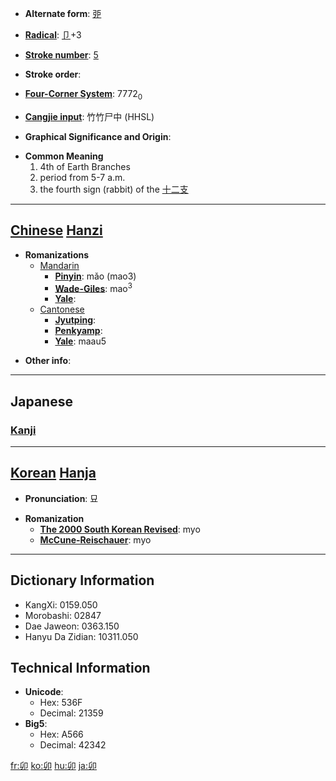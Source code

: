 * '''Alternate form''': [[戼]]

* '''[[Wiktionary:Chinese radical index| Radical]]''': [[Wiktionary:Chinese radical index 卩|卩]]+3

* '''[[Wiktionary:Chinese total strokes index|Stroke number]]''': [[Wiktionary:Chinese total strokes index 5|5]]

* '''Stroke order''': 

* '''[[Wiktionary:Chinese four corner index|Four-Corner System]]''': 7772<sub>0</sub>

* '''[[Wiktionary:Chinese Cangjie index|Cangjie input]]''': 竹竹尸中 (HHSL)

* '''Graphical Significance and Origin''': 

* '''Common Meaning'''
*#4th of Earth Branches
*# period from 5-7 a.m.
*# the fourth sign (rabbit) of the [[十二支]] <!-- Apparently the Chinese use 兎 instead. -->


----

== [[Chinese]] [[Hanzi]] ==

* '''Romanizations'''
** [[Mandarin]]
*** '''[[Pinyin]]''': mǎo (mao3)
*** '''[[Wade-Giles]]''': mao<sup>3</sup>
*** '''[[Yale]]''': 
**[[Cantonese]]
***'''[[Jyutping]]''':
***'''[[Penkyamp]]''': 
***'''[[Yale]]''': maau5

* '''Other info''': 

----

==Japanese==
===[[Kanji]]===
{{kanji|on readings=[[ぼう]] (''bō'')|kun readings=[[う]] (''u'')}}

----

== [[Korean]] [[Hanja]] ==

* '''Pronunciation''': 묘

* '''Romanization'''
** '''[[The 2000 South Korean Revised Romanization|The 2000 South Korean Revised]]''': myo
** '''[[McCune-Reischauer]]''': myo

----

== Dictionary Information ==

* KangXi: 0159.050
* Morobashi: 02847
* Dae Jaweon: 0363.150
* Hanyu Da Zidian: 10311.050

== Technical Information ==

* '''Unicode''':
** Hex: 536F
** Decimal: 21359
* '''Big5''':
** Hex: A566
** Decimal: 42342

[[fr:卯]]
[[ko:卯]]
[[hu:卯]]
[[ja:卯]]